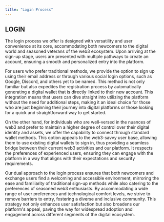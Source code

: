 ```yaml
---
title: "Login Process"
---
```


## LOGIN

The login process we offer is designed with versatility and user convenience at its core,
accommodating both newcomers to the digital world and seasoned veterans of the web3 ecosystem.
Upon arriving at the sign-up stage, users are presented with multiple pathways to create an account,
ensuring a smooth and personalized entry into the platform.

For users who prefer traditional methods, we provide the option to sign up using their email address or through various
social login options, such as Google, Discord, and others yet to be named. This method is not only familiar but also expedites
the registration process by automatically generating a digital wallet that is directly linked to their new account.
This integration means that users can dive straight into utilizing the platform without the need for additional steps,
making it an ideal choice for those who are just beginning their journey into digital platforms or those looking for a
quick and straightforward way to get started.

On the other hand, for individuals who are well-versed in the nuances of web3 and prefer to maintain a higher degree of control
over their digital identity and assets, we offer the capability to connect through standard wallet methods. This option appeals
to the web3-savvy user base, allowing them to use existing digital wallets to sign in, thus providing a seamless bridge between
their current web3 activities and our platform. It respects the preferences of experienced users, ensuring they can engage with
the platform in a way that aligns with their expectations and security requirements.

Our dual approach to the login process ensures that both newcomers and exchange users find a welcoming and accessible environment,
mirroring the ease and familiarity of traditional sign-up methods while also catering to the preferences of seasoned web3 enthusiasts.
By accommodating a wide range of user preferences and technological comfort levels, we strive to remove barriers to entry, fostering a
diverse and inclusive community. This strategy not only enhances user satisfaction but also broadens our platform's appeal, paving the
way for widespread adoption and engagement across different segments of the digital ecosystem.
